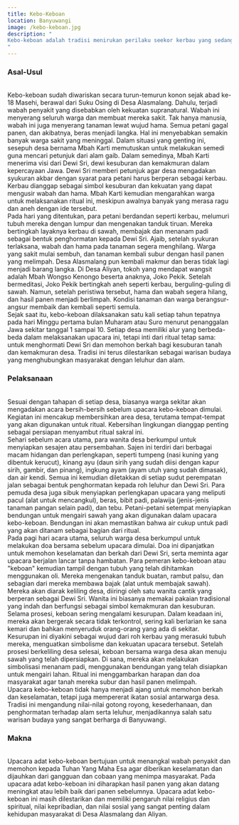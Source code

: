 ```yaml
---
title: Kebo-Keboan
location: Banyuwangi
image: /kebo-keboan.jpg
description: "
Kebo-keboan adalah tradisi menirukan perilaku seekor kerbau yang sedang membajak sawah.
"
---
```


<h3 class="text-center text-3xl font-bold">Asal-Usul</h3>
<br />
Kebo-keboan sudah diwariskan secara turun-temurun konon sejak abad ke-18 Masehi,
berawal dari Suku Osing di Desa Alasmalang. Dahulu, terjadi wabah penyakit yang
disebabkan oleh kekuatan supranatural. Wabah ini menyerang seluruh warga dan
membuat mereka sakit. Tak hanya manusia, wabah ini juga menyerang tanaman lewat
wujud hama. Semua petani gagal panen, dan akibatnya, beras menjadi langka. Hal
ini menyebabkan semakin banyak warga sakit yang meninggal. Dalam situasi yang
genting ini, sesepuh desa bernama Mbah Karti memutuskan untuk melakukan semedi
guna mencari petunjuk dari alam gaib. Dalam semedinya, Mbah Karti menerima visi
dari Dewi Sri, dewi kesuburan dan kemakmuran dalam kepercayaan Jawa. Dewi Sri
memberi petunjuk agar desa mengadakan syukuran akbar dengan syarat para petani
harus berperan sebagai kerbau. Kerbau dianggap sebagai simbol kesuburan dan
kekuatan yang dapat mengusir wabah dan hama. Mbah Karti kemudian mengarahkan
warga untuk melaksanakan ritual ini, meskipun awalnya banyak yang merasa ragu
dan aneh dengan ide tersebut.
<br />
Pada hari yang ditentukan, para petani berdandan seperti kerbau, melumuri tubuh
mereka dengan lumpur dan mengenakan tanduk tiruan. Mereka bertingkah layaknya
kerbau di sawah, membajak dan menanam padi sebagai bentuk penghormatan kepada
Dewi Sri. Ajaib, setelah syukuran terlaksana, wabah dan hama pada tanaman segera
menghilang. Warga yang sakit mulai sembuh, dan tanaman kembali subur dengan
hasil panen yang melimpah. Desa Alasmalang pun kembali makmur dan beras tidak
lagi menjadi barang langka. Di Desa Aliyan, tokoh yang mendapat wangsit adalah
Mbah Wongso Kenongo beserta anaknya, Joko Pekik. Setelah bermeditasi, Joko Pekik
bertingkah aneh seperti kerbau, berguling-guling di sawah. Namun, setelah
peristiwa tersebut, hama dan wabah segera hilang, dan hasil panen menjadi
berlimpah. Kondisi tanaman dan warga berangsur-angsur membaik dan kembali
seperti semula.
<br />
Sejak saat itu, kebo-keboan dilaksanakan satu kali setiap tahun tepatnya pada
hari Minggu pertama bulan Muharam atau Suro menurut penanggalan Jawa sekitar
tanggal 1 sampai 10. Setiap desa memiliki alur yang berbeda-beda dalam
melaksanakan upacara ini, tetapi inti dari ritual tetap sama: untuk menghormati
Dewi Sri dan memohon berkah bagi kesuburan tanah dan kemakmuran desa. Tradisi
ini terus dilestarikan sebagai warisan budaya yang menghubungkan masyarakat
dengan leluhur dan alam.

<br />
<h3 class="text-center text-3xl font-bold">Pelaksanaan</h3>
<br />
Sesuai dengan tahapan di setiap desa, biasanya warga sekitar akan mengadakan acara
bersih-bersih sebelum upacara kebo-keboan dimulai. Kegiatan ini mencakup membersihkan
area desa, terutama tempat-tempat yang akan digunakan untuk ritual. Kebersihan lingkungan
dianggap penting sebagai persiapan menyambut ritual sakral ini.
<br />
Sehari sebelum acara utama, para wanita desa berkumpul untuk menyiapkan sesajen atau
persembahan. Sajen ini terdiri dari berbagai macam hidangan dan perlengkapan, seperti
tumpeng (nasi kuning yang dibentuk kerucut), kinang ayu (daun sirih yang sudah diisi
dengan kapur sirih, gambir, dan pinang), ingkung ayam (ayam utuh yang sudah dimasak),
dan air kendi. Semua ini kemudian diletakkan di setiap sudut perempatan jalan sebagai
bentuk penghormatan kepada roh leluhur dan Dewi Sri. Para pemuda desa juga sibuk
menyiapkan perlengkapan upacara yang meliputi pacul (alat untuk mencangkul), beras,
bibit padi, palawija (jenis-jenis tanaman pangan selain padi), dan tebu. Petani-petani
setempat menyiapkan bendungan untuk mengairi sawah yang akan digunakan dalam upacara
kebo-keboan. Bendungan ini akan memastikan bahwa air cukup untuk padi yang akan ditanam
sebagai bagian dari ritual.
<br />
Pada pagi hari acara utama, seluruh warga desa berkumpul untuk melakukan doa bersama
sebelum upacara dimulai. Doa ini dipanjatkan untuk memohon keselamatan dan berkah
dari Dewi Sri, serta meminta agar upacara berjalan lancar tanpa hambatan. Para pemeran
kebo-keboan atau "keboan" kemudian tampil dengan tubuh yang telah dihitamkan menggunakan
oli. Mereka mengenakan tanduk buatan, rambut palsu, dan sebagian dari mereka membawa
bajak (alat untuk membajak sawah). Mereka akan diarak keliling desa, diiringi oleh
satu wanita cantik yang berperan sebagai Dewi Sri. Wanita ini biasanya memakai pakaian
tradisional yang indah dan berfungsi sebagai simbol kemakmuran dan kesuburan.
<br />
Selama prosesi, keboan sering mengalami kesurupan. Dalam keadaan ini, mereka akan
bergerak secara tidak terkontrol, sering kali berlarian ke sana kemari dan bahkan
menyeruduk orang-orang yang ada di sekitar. Kesurupan ini diyakini sebagai wujud
dari roh kerbau yang merasuki tubuh mereka, menguatkan simbolisme dan kekuatan upacara
tersebut. Setelah prosesi berkeliling desa selesai, keboan bersama warga desa akan
menuju sawah yang telah dipersiapkan. Di sana, mereka akan melakukan simbolisasi
menanam padi, menggunakan bendungan yang telah disiapkan untuk mengairi lahan. Ritual
ini menggambarkan harapan dan doa masyarakat agar tanah mereka subur dan hasil panen
melimpah.
<br />
Upacara kebo-keboan tidak hanya menjadi ajang untuk memohon berkah dan keselamatan,
tetapi juga mempererat ikatan sosial antarwarga desa. Tradisi ini mengandung nilai-nilai
gotong royong, kesederhanaan, dan penghormatan terhadap alam serta leluhur, menjadikannya
salah satu warisan budaya yang sangat berharga di Banyuwangi.

<br />
<h3 class="text-center text-3xl font-bold">Makna</h3>
<br />
Upacara adat kebo-keboan bertujuan untuk menangkal wabah penyakit dan memohon kepada
Tuhan Yang Maha Esa agar diberikan keselamatan dan dijauhkan dari gangguan dan cobaan
yang menimpa masyarakat. Pada upacara adat kebo-keboan ini diharapkan hasil panen
yang akan datang meningkat atau lebih baik dari panen sebelumnya. Upacara adat kebo-keboan
ini masih dilestarikan dan memiliki pengaruh nilai religius dan spiritual, nilai
kepribadian, dan nilai sosial yang sangat penting dalam kehidupan masyarakat di Desa
Alasmalang dan Aliyan.